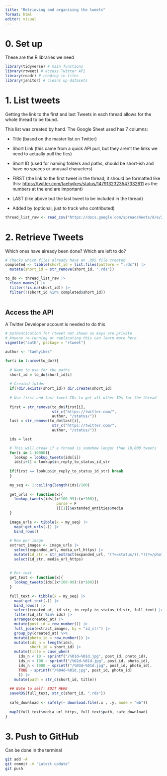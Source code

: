```yaml
---
title: "Retrieving and organising the tweets"
format: html
editor: visual
---
```


# 0. Set up

These are the R libraries we need

```r
library(tidyverse) # main functions
library(rtweet) # access Twitter API
library(readr) # reading in files
library(janitor) # cleans up datasets
```

# 1. List tweets

Getting the link to the first and last Tweets in each thread allows for the whole thread to be found.

This list was created by hand. The Google Sheet used has 7 columns:

-   Title (based on the master list on Twitter)

-   Short Link (this came from a quick API pull, but they aren't the links we need to actually pull the fics)

-   Short ID (used for naming folders and paths, should be short-ish and have no spaces or unusual characters)

-   FIRST (the link to the first tweet in the thread, it should be formatted like this: <https://twitter.com/taehyikes/status/1479132323547332611> as the numbers at the end are important)

-   LAST (like above but the last tweet to be included in the thread)

-   Added by (optional, just to track who contributed)

```r
thread_list_raw <- read_csv("https://docs.google.com/spreadsheets/d/e/2PACX-1vT7N5QJlcEY09a_5onomH6ZW38Nb_vb9pGBjEghJFXSnPzRjF2Dz1qx7l4iSFcPTFcCA0VWAyF36xlk/pub?gid=0&single=true&output=csv")

```

# 2. Retrieve Tweets

Which ones have already been done? Which are left to do?

```r
# Checks which files already have an .RDS file created
completed <- tibble(short_id = list.files(pattern = ".rds")) |> 
  mutate(short_id = str_remove(short_id, ".rds"))

to_do <- thread_list_raw |> 
  clean_names() |> 
  filter(!is.na(short_id)) |> 
  filter(!(short_id %in% completed$short_id))
  
```

## Access the API

A Twitter Developer account is needed to do this

```r
# Authentication for rtweet not shown as keys are private
# Anyone re-running or replicating this can learn more here
vignette("auth", package = "rtweet")

```

```r
author <- "taehyikes"

for(i in 1:nrow(to_do)){
  
  # Name to use for the paths
  short_id = to_do$short_id[i]
  
  # Created folder
  if(!dir.exists(short_id)) dir.create(short_id)
  
  # Use first and last tweet IDs to get all other IDs for the thread
  
  first = str_remove(to_do$first[i], 
                     str_c("https://twitter.com/", 
                     author, "/status/"))
  last = str_remove(to_do$last[i], 
                     str_c("https://twitter.com/", 
                     author, "/status/"))

  ids = last

  # This will break if a thread is somehow longer than 10,000 tweets
  for(i in 1:10000){
    lookup = lookup_tweets(ids[i])
    ids[i+1] = lookup$in_reply_to_status_id_str
  
  if(first == lookup$in_reply_to_status_id_str) break
  }
  
  my_seq <- 1:ceiling(length(ids)/100)
  
  get_urls <- function(x){
    lookup_tweets(ids[(x*100-99):(x*100)], 
                       parse = F
                       )[[1]]$extended_entities$media
  }
  
  image_urls <- tibble(x = my_seq) |> 
    map(~get_urls(.)) |> 
    bind_rows()
  
  # Row per image
  extract_images <- image_urls |> 
    select(expanded_url, media_url_https) |> 
    mutate(id_str = str_extract(expanded_url, "(?<=status/)(.*)(?=/photo)")) |> 
    select(id_str, media_url_https)
  
  
  # For text
  get_text <- function(x){
    lookup_tweets(ids[(x*100-99):(x*100)])
  }
  
  full_text <- tibble(x = my_seq) |> 
    map(~get_text(.)) |> 
    bind_rows() |> 
    select(created_at, id_str, in_reply_to_status_id_str, full_text) |> 
    filter(id_str %in% ids) |> 
    arrange(created_at) |> 
    mutate(post_id = row_number()) |> 
    full_join(extract_images, by = "id_str") |> 
    group_by(created_at) %>% 
    mutate(photo_id = row_number()) |>
    mutate(ids_n = length(ids),
           short_id = short_id) |>
    mutate(title = case_when(
      ids_n < 10 ~ sprintf("/%01d—%01d.jpg", post_id, photo_id),
      ids_n < 100 ~ sprintf("/%02d—%01d.jpg", post_id, photo_id),
      ids_n < 1000 ~ sprintf("/%03d—%01d.jpg", post_id, photo_id),
      TRUE ~ sprintf("/%04d—%01d.jpg", post_id, photo_id)
      )) |> 
    mutate(path = str_c(short_id, title))
  
  ## Note to self: EDIT HERE
  saveRDS(full_text, str_c(short_id, ".rds"))
  
  safe_download <- safely(~ download.file(.x , .y, mode = "wb"))
  
  map2(full_text$media_url_https, full_text$path, safe_download)
}

```

# 3. Push to GitHub

Can be done in the terminal

```bash
git add -A
git commit -m "Latest update"
git push
```
